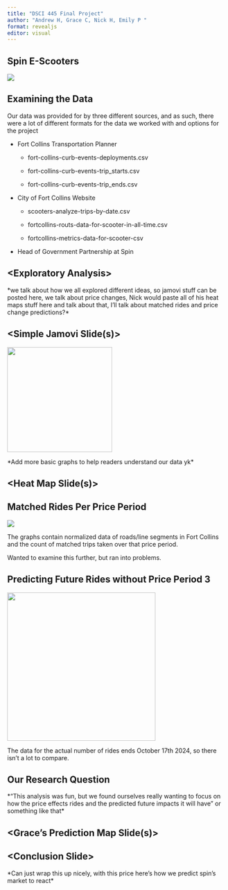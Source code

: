 ```yaml
---
title: "DSCI 445 Final Project"
author: "Andrew H, Grace C, Nick H, Emily P "
format: revealjs
editor: visual
---
```


## Spin E-Scooters

![](images/Untitled33.png){fig-align="center"}

## Examining the Data

::: r-fit-text
Our data was provided for by three different sources, and as such, there were a lot of different formats for the data we worked with and options for the project

-   Fort Collins Transportation Planner

    -   fort-collins-curb-events-deployments.csv

    -   fort-collins-curb-events-trip_starts.csv

    -   fort-collins-curb-events-trip_ends.csv

-   City of Fort Collins Website

    -   scooters-analyze-trips-by-date.csv

    -   fortcollins-routs-data-for-scooter-in-all-time.csv

    -   fortcollins-metrics-data-for-scooter-csv

-   Head of Government Partnership at Spin
:::

## \<Exploratory Analysis\>

\*we talk about how we all explored different ideas, so jamovi stuff can be posted here, we talk about price changes, Nick would paste all of his heat maps stuff here and talk about that, I'll talk about matched rides and price change predictions?\*

## \<Simple Jamovi Slide(s)\>

![](images/00001c.png){width="242"}

\*Add more basic graphs to help readers understand our data yk\*

## \<Heat Map Slide(s)\>

## Matched Rides Per Price Period

![](images/longboy.png){fig-align="center"}

The graphs contain normalized data of roads/line segments in Fort Collins and the count of matched trips taken over that price period.

Wanted to examine this further, but ran into problems.

## Predicting Future Rides without Price Period 3

![](images/hehemeep.png){fig-align="center" width="342"}

The data for the actual number of rides ends October 17th 2024, so there isn't a lot to compare.

## Our Research Question

\*"This analysis was fun, but we found ourselves really wanting to focus on how the price effects rides and the predicted future impacts it will have" or something like that\*

## \<Grace's Prediction Map Slide(s)\>

## \<Conclusion Slide\>

\*Can just wrap this up nicely, with this price here's how we predict spin's market to react\*
